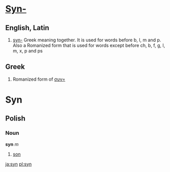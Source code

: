 =[[Syn-]]=
==English, Latin==

# [[syn-]] Greek <!--[[]]--> meaning together.  It is used for words before b, l, m and p.  Also a  Romanized form that is used for words except before ch, b, f, g, l, m, x, p and ps

==Greek==
#Romanized form of [[συν=]]
=Syn=
==Polish==<!--
===Pronunciation===-->
===Noun===
'''syn''' ''m''

# [[son]]

[[ja:syn]]
[[pl:syn]]